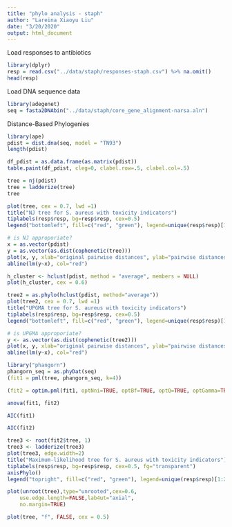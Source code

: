 ```yaml
---
title: "phylo analysis - staph"
author: "Lareina Xiaoyu Liu"
date: "3/20/2020"
output: html_document
---
```


Load responses to antibiotics
```r
library(dplyr)
resp = read.csv("../data/staph/responses-staph.csv") %>% na.omit()
head(resp)
```

Load DNA sequence data
```r
library(adegenet)
seq = fasta2DNAbin("../data/staph/core_gene_alignment-narsa.aln")
```

Distance-Based Phylogenies
```r
library(ape)
pdist = dist.dna(seq, model = "TN93") 
length(pdist) 
```

```r
df_pdist = as.data.frame(as.matrix(pdist))
table.paint(df_pdist, cleg=0, clabel.row=.5, clabel.col=.5) 
```

```r
tree = nj(pdist)
tree = ladderize(tree)
tree 
```

```r
plot(tree, cex = 0.7, lwd =1)
title("NJ tree for S. aureus with toxicity indicators")
tiplabels(resp$resp, bg=resp$resp, cex=0.5) 
legend("bottomleft", fill=c("red", "green"), legend=unique(resp$resp)[1:2])
```

```r
# is NJ approporiate?
x = as.vector(pdist)
y = as.vector(as.dist(cophenetic(tree)))
plot(x, y, xlab="original pairwise distances", ylab="pairwise distances on the tree", main="NJ's goodness of fit", pch=20, col=transp("black",.1), cex=3)
abline(lm(y~x), col="red")
```

```r
h_cluster <- hclust(pdist, method = "average", members = NULL)
plot(h_cluster, cex = 0.6)
```

```r
tree2 = as.phylo(hclust(pdist, method="average"))
plot(tree2, cex = 0.7, lwd =1)
title("UPGMA tree for S. aureus with toxicity indicators")
tiplabels(resp$resp, bg=resp$resp, cex=0.5) 
legend("bottomleft", fill=c("red", "green"), legend=unique(resp$resp)[1:2])
```


```r
# is UPGMA approporiate?
y <- as.vector(as.dist(cophenetic(tree2)))
plot(x, y, xlab="original pairwise distances", ylab="pairwise distances on the tree", main="UPGMA's goodness of fit", pch=20, col=transp("black",.1), cex=3)
abline(lm(y~x), col="red")
```

```r
library("phangorn")
phangorn_seq = as.phyDat(seq)
(fit1 = pml(tree, phangorn_seq, k=4))
```


```r
(fit2 = optim.pml(fit1, optNni=TRUE, optBf=TRUE, optQ=TRUE, optGamma=TRUE))
```

```r
anova(fit1, fit2)
```

```r
AIC(fit1)
```

```r
AIC(fit2)
```

```r
tree3 <- root(fit2$tree, 1)
tree3 <- ladderize(tree3)
plot(tree3, edge.width=2)
title("Maximum-likelihood tree for S. aureus with toxicity indicators")
tiplabels(resp$resp, bg=resp$resp, cex=0.5, fg="transparent")
axisPhylo()
legend("topright", fill=c("red", "green"), legend=unique(resp$resp)[1:2])
```

```r
plot(unroot(tree),type="unrooted",cex=0.6,
    use.edge.length=FALSE,lab4ut="axial",
    no.margin=TRUE)
```

```r
plot(tree, "f", FALSE, cex = 0.5)
```
